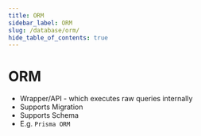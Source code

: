 ```yaml
---
title: ORM
sidebar_label: ORM
slug: /database/orm/
hide_table_of_contents: true
---
```


# ORM

- Wrapper/API - which executes raw queries internally
- Supports Migration
- Supports Schema
- E.g. `Prisma ORM`
